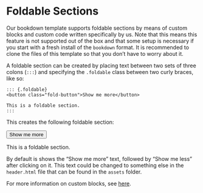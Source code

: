 # Foldable Sections

Our bookdown template supports foldable sections by means of custom blocks and custom code written specifically by us. Note that this means this feature is not supported out of the box and that some setup is necessary if you start with a fresh install of the `bookdown` format. It is recommended to clone the files of this template so that you don't have to worry about it.

A foldable section can be created by placing text between two sets of three colons (`:::`) and specifying the `.foldable` class between two curly braces, like so:

    ::: {.foldable}
    <button class="fold-button">Show me more</button>
    
    This is a foldable section.
    :::

This creates the following foldable section:

::: foldable
<button class="fold-button">Show me more</button>

This is a foldable section.
:::

By default is shows the "Show me more" text, followed by "Show me less" after clicking on it. This text could be changed to something else in the `header.html` file that can be found in the `assets` folder.

For more information on custom blocks, see [here](https://bookdown.org/yihui/rmarkdown-cookbook/custom-blocks.html).
